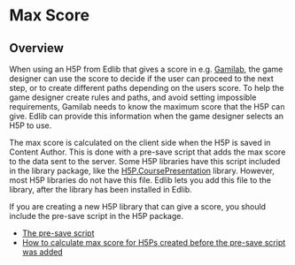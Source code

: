 # Max Score

## Overview
When using an H5P from Edlib that gives a score in e.g. [Gamilab](/product/caseStudies/gamilab.mdx),
the game designer can use the score to decide if the user can proceed to the next step, or to create different
paths depending on the users score. To help the game designer create rules and paths, and avoid setting impossible
requirements, Gamilab needs to know the maximum score that the H5P can give. Edlib can provide this information
when the game designer selects an H5P to use.

The max score is calculated on the client side when the H5P is saved in Content Author. This is done with a
pre-save script that adds the max score to the data sent to the server. Some H5P libraries have this script included
in the library package, like the
[H5P.CoursePresentation](https://github.com/h5p/h5p-course-presentation/blob/master/presave.js) library.
However, most H5P libraries do not have this file. Edlib lets you add this file to the library, after the library
has been installed in Edlib.

If you are creating a new H5P library that can give a score, you should include the pre-save script in the H5P package.


 - [The pre-save script](./writing)
 - [How to calculate max score for H5Ps created before the pre-save script was added](./update-resources)
